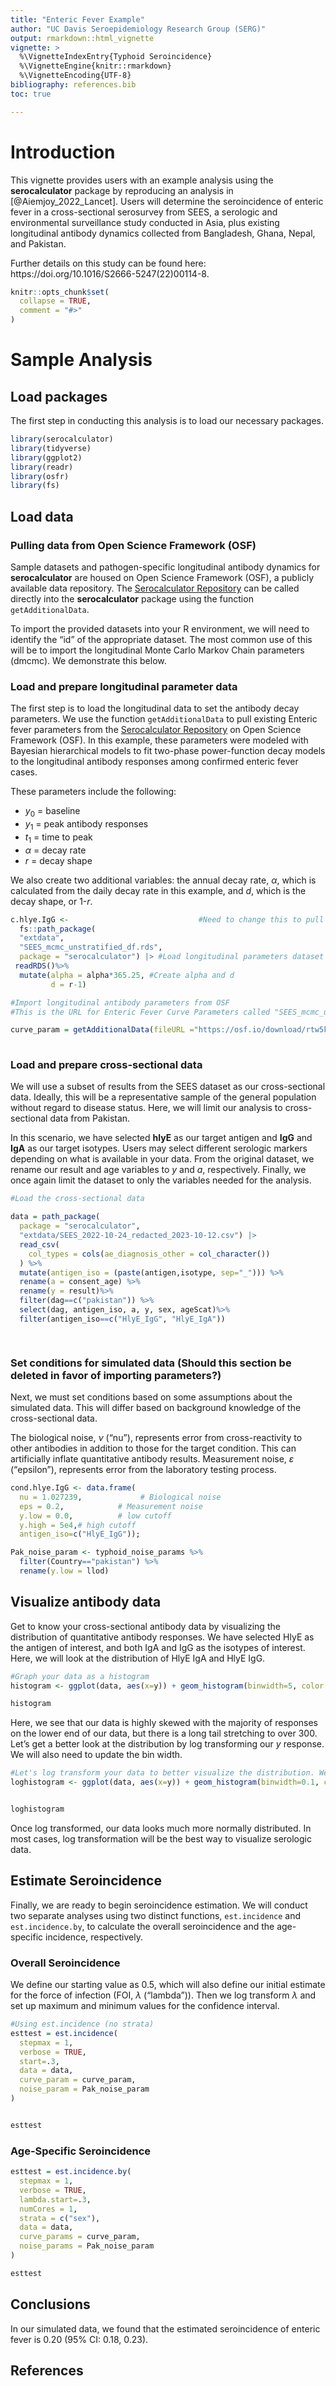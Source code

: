 ```yaml
---
title: "Enteric Fever Example"
author: "UC Davis Seroepidemiology Research Group (SERG)"
output: rmarkdown::html_vignette
vignette: >
  %\VignetteIndexEntry{Typhoid Seroincidence}
  %\VignetteEngine{knitr::rmarkdown}
  %\VignetteEncoding{UTF-8}
bibliography: references.bib
toc: true

---
```

# Introduction

This vignette provides users with an example analysis using the **serocalculator** package by reproducing an analysis in [@Aiemjoy_2022_Lancet]. Users will determine the seroincidence of enteric fever in a cross-sectional serosurvey from SEES, a serologic and environmental surveillance study conducted in Asia, plus existing longitudinal antibody dynamics collected from Bangladesh, Ghana, Nepal, and Pakistan. 

Further details on this study can be found here: https://doi.org/10.1016/S2666-5247(22)00114-8. 

```r
knitr::opts_chunk$set(
  collapse = TRUE,
  comment = "#>"
)
```
# Sample Analysis
## Load packages
The first step in conducting this analysis is to load our necessary packages. 

```r

library(serocalculator)
library(tidyverse)
library(ggplot2)
library(readr)
library(osfr)
library(fs)


```
## Load data

### Pulling data from Open Science Framework (OSF)

Sample datasets and pathogen-specific longitudinal antibody dynamics for **serocalculator** are housed on Open Science Framework (OSF), a publicly available data repository. The [Serocalculator Repository](https://osf.io/ne8pc/) can be called directly into the **serocalculator** package using the function `getAdditionalData`. 

To import the provided datasets into your R environment, we will need to identify the "id" of the appropriate dataset. The most common use of this will be to import the longitudinal Monte Carlo Markov Chain parameters (dmcmc). We demonstrate this below. 

### Load and prepare longitudinal parameter data

The first step is to load the longitudinal data to set the antibody decay parameters. We use the function `getAdditionalData` to pull existing Enteric fever parameters from the [Serocalculator Repository](https://osf.io/ne8pc/) on Open Science Framework (OSF). In this example, these parameters were modeled with Bayesian hierarchical models to fit two-phase power-function decay models to the longitudinal antibody responses among confirmed enteric fever cases. 

These parameters include the following:

  * $y_0$ = baseline  
  * $y_1$ = peak antibody responses 
  * $t_1$ = time to peak 
  * $\alpha$ = decay rate
  * $r$ = decay shape 

We also create two additional variables: the annual decay rate, $\alpha$, which is calculated from the daily decay rate in this example, and $d$, which is the decay shape, or 1-$r$.


```r
c.hlye.IgG <-                             #Need to change this to pull from osf
  fs::path_package(                          
  "extdata", 
  "SEES_mcmc_unstratified_df.rds", 
  package = "serocalculator") |> #Load longitudinal parameters dataset
 readRDS()%>%
  mutate(alpha = alpha*365.25, #Create alpha and d 
         d = r-1) 
```

```r
#Import longitudinal antibody parameters from OSF
#This is the URL for Enteric Fever Curve Parameters called "SEES_mcmc_unstratified_df.rds"

curve_param = getAdditionalData(fileURL ="https://osf.io/download/rtw5k/") %>%
  

```

### Load and prepare cross-sectional data 
We will use a subset of results from the SEES dataset as our cross-sectional data. Ideally, this will be a representative sample of the general population without regard to disease status. Here, we will limit our analysis to cross-sectional data from Pakistan. 

In this scenario, we have selected **hlyE** as our target antigen and **IgG** and **IgA** as our target isotypes. Users may select different serologic markers depending on what is available in your data. From the original dataset, we rename our result and age variables to *y* and *a*, respectively. Finally, we once again limit the dataset to only the variables needed for the analysis. 

```r
#Load the cross-sectional data

data = path_package(
  package = "serocalculator",
  "extdata/SEES_2022-10-24_redacted_2023-10-12.csv") |> 
  read_csv(
    col_types = cols(ae_diagnosis_other = col_character())
  ) %>%
  mutate(antigen_iso = (paste(antigen,isotype, sep="_"))) %>%
  rename(a = consent_age) %>%
  rename(y = result)%>%
  filter(dag==c("pakistan")) %>% 
  select(dag, antigen_iso, a, y, sex, ageScat)%>%
  filter(antigen_iso==c("HlyE_IgG", "HlyE_IgA")) 

  
```


### Set conditions for simulated data (Should this section be deleted in favor of importing parameters?)
Next, we must set conditions based on some assumptions about the simulated data. This will differ based on background knowledge of the cross-sectional data. 

The biological noise, $\nu$ ("nu"), represents error from cross-reactivity to other antibodies in addition to those for the target condition. This can artificially inflate quantitative antibody results. Measurement noise, $\varepsilon$ ("epsilon"), represents error from the laboratory testing process. 

``` r
cond.hlye.IgG <- data.frame(
  nu = 1.027239,             # Biological noise
  eps = 0.2,            # Measurement noise
  y.low = 0.0,          # low cutoff
  y.high = 5e4,# high cutoff
  antigen_iso=c("HlyE_IgG")); 
```

``` r

Pak_noise_param <- typhoid_noise_params %>%
  filter(Country=="pakistan") %>%
  rename(y.low = llod)

```
## Visualize antibody data
Get to know your cross-sectional antibody data by visualizing the distribution of quantitative antibody responses. We have selected HlyE as the antigen of interest, and both IgA and IgG as the isotypes of interest. Here, we will look at the distribution of HlyE IgA and HlyE IgG. 

```r
#Graph your data as a histogram
histogram <- ggplot(data, aes(x=y)) + geom_histogram(binwidth=5, color = "#000000", fill = "#009999")+  theme_test() + ggtitle("Distribution of Cross-sectional Antibody Responses") + facet_wrap(~ antigen_iso, nrow = 1)

histogram
```

Here, we see that our data is highly skewed with the majority of responses on the lower end of our data, but there is a long tail stretching to over 300. Let's get a better look at the distribution by log transforming our *y* response. We will also need to update the bin width. 

```r
#Let's log transform your data to better visualize the distribution. We will also need to update the bin width. 
loghistogram <- ggplot(data, aes(x=y)) + geom_histogram(binwidth=0.1, color = "#000000", fill = "#009999") +scale_x_log10() +ggtitle("Distribution of Cross-sectional Antibody Responses (Log transformed)") + xlab("Log(result)") + facet_wrap(~ antigen_iso, nrow = 1)


loghistogram
```

Once log transformed, our data looks much more normally distributed. In most cases, log transformation will be the best way to visualize serologic data. 

## Estimate Seroincidence 
Finally, we are ready to begin seroincidence estimation. We will conduct two separate analyses using two distinct functions, `est.incidence` and `est.incidence.by`, to calculate the overall seroincidence and the age-specific incidence, respectively.

### Overall Seroincidence
We define our starting value as 0.5, which will also define our initial estimate for the force of infection (FOI, $\lambda$ ("lambda")). Then we log transform $\lambda$ and set up maximum and minimum values for the confidence interval. 

```r


#Using est.incidence (no strata)
esttest = est.incidence(
  stepmax = 1,
  verbose = TRUE,
  start=.3,
  data = data,
  curve_param = curve_param, 
  noise_param = Pak_noise_param
)


esttest

```

### Age-Specific Seroincidence

```r

esttest = est.incidence.by(
  stepmax = 1,
  verbose = TRUE,
  lambda.start=.3,
  numCores = 1,
  strata = c("sex"),
  data = data,
  curve_params = curve_param, 
  noise_params = Pak_noise_param
)

esttest

```


## Conclusions
In our simulated data, we found that the estimated seroincidence of enteric fever is 0.20 (95% CI: 0.18, 0.23). 


## References
